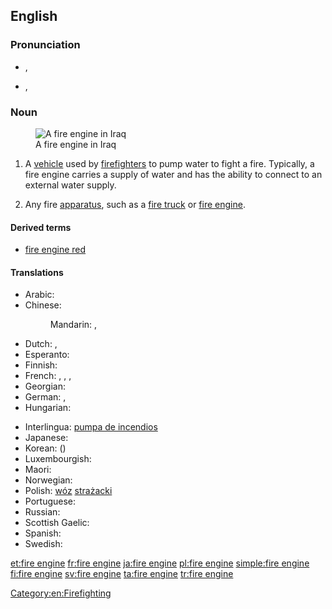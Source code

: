 ==English==
{{wikipedia}}

===Pronunciation===
* {{a|UK|Australian}} {{IPA|/faɪə(ɹ).ɛn.dʒin/}}, {{X-SAMPA|/faI@(r).En.dZIn/}}
* {{a|US}} {{enPR|fīər ĕn jĭn}} {{IPA|/faɪɚ.ɛn.dʒin/}}, {{X-SAMPA|/faI@`.En.dZIn/}}

===Noun===
{{en-noun|head=[[fire]] [[engine]]}}
[[Image:Baghdad fire department engine Iraq.jpg|thumb|A fire engine in Iraq]]

# {{context|firefighting|lang=en}} A [[vehicle]] used by [[firefighter]]s to pump water to fight a fire.  Typically, a fire engine carries a supply of water and has the ability to connect to an external water supply.
# Any fire [[apparatus]], such as a [[fire truck]] or [[fire engine]].

====Derived terms====
* [[fire engine red]]

====Translations====
{{trans-top|fire truck}}
* Arabic: {{t-|ar|حريق محرك|m|tr=Hariiq muHárrik}}
* Chinese:
*: Mandarin: {{t-|cmn|消防車|sc=Hani}},  {{t-|cmn|消防车|tr=xiāofángchē|sc=Hani}}
* Dutch: {{t+|nl|brandweerauto|m}}, {{t+|nl|brandweerwagen|m}}
* Esperanto: {{t-|eo|fajropumpilo}}
* Finnish: {{t+|fi|paloauto}}
* French: {{t-|fr|camion d'incendie|m}}, {{t+|fr|pompe à incendie|f}}, {{t-|fr|voiture de pompiers|f}}, {{t-|fr|camion de pompiers|m}}
* Georgian: {{t-|ka|სახანძრო მანქანა|tr=saxanjro mank'ana|sc=Geor}}
* German: {{t-|de|Feuerwehrwagen|m}}, {{t-|de|Feuerwehrspritze|f}}
* Hungarian: {{t+|hu|tűzoltóautó}}
{{trans-mid}}
* Interlingua: [[pumpa de incendios]]
* Japanese: {{t-|ja|消防車|tr=しょうぼうしゃ, shōbōsha}}
* Korean: {{t+|ko|소방차|tr=sobangcha|sc=Hang}} ({{t+|ko|消防車|sc=Hani}})
* Luxembourgish: {{t-|lb|Pompjeesgefier|n}}
* Maori: {{t-|mi|waka tinei ahi}}
* Norwegian: {{t-|no|brannbil|m}}
* Polish: [[wóz]] [[strażacki]] {{g|m}}
* Portuguese: {{t-|pt|bomba de incêndio|f}}
* Russian: {{t-|ru|пожарная машина|f|tr=požárnaja mašína}}
* Scottish Gaelic: {{t-|gd|einnsean-smàlaidh|m}}
* Spanish: {{t-|es|coche de bomberos|m}}
* Swedish: {{t+|sv|brandbil|c}}
{{trans-bottom}}

[[Category:en:Firefighting]]

[[et:fire engine]]
[[fr:fire engine]]
[[ja:fire engine]]
[[pl:fire engine]]
[[simple:fire engine]]
[[fi:fire engine]]
[[sv:fire engine]]
[[ta:fire engine]]
[[tr:fire engine]]